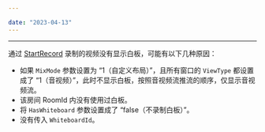 ```yaml
---

date: "2023-04-13"
---
```


<Title>为什么启动录制后，录制任务成功，但是录制结果的视频中没有显示白板？</Title>



---

通过 [StartRecord](/cloud-recording-server/start) 录制的视频没有显示白板，可能有以下几种原因：

- 如果 `MixMode` 参数设置为 “1（自定义布局）”，且所有窗口的 `ViewType` 都设置成了 “1（音视频）”，此时不显示白板，按照音视频流推流的顺序，仅显示音视频流。
- 该房间 RoomId 内没有使用过白板。
- 将 `HasWhiteboard` 参数设置成了 “false（不录制白板）”。
- 没有传入 `WhiteboardId`。